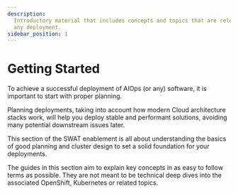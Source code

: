 ```yaml
---
description:
  Introductory material that includes concepts and topics that are relevant to
  any deployment.
sidebar_position: 1
---
```


# Getting Started

To achieve a successful deployment of AIOps (or any) software, it is important
to start with proper planning.

Planning deployments, taking into account how modern Cloud architecture stacks
work, will help you deploy stable and performant solutions, avoiding many
potential downstream issues later.

This section of the SWAT enablement is all about understanding the basics of
good planning and cluster design to set a solid foundation for your deployments.

The guides in this section aim to explain key concepts in as easy to follow
terms as possible. They are not meant to be technical deep dives into the
associated OpenShift, Kubernetes or related topics.
